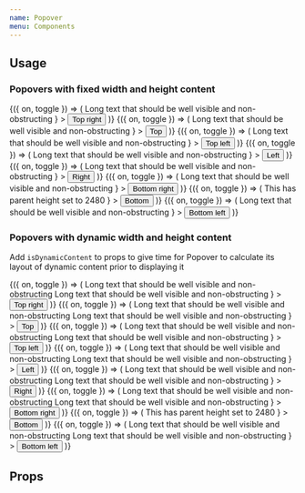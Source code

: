```yaml
---
name: Popover
menu: Components
---
```



## Usage

### Popovers with fixed width and height content

<Spacing paddingBottom={8} zIndex={1}>
  <Box flexDirection="row" justifyContent="space-between">
    <Toggle>
      {({ on, toggle }) => (
        <Popover
          isVisible={on}
          onClose={toggle}
          position="top-right"
          content={
            <Box backgroundColor="white" width={200} height={200}>
              <Text>
                Long text that should be well visible and non-obstructing
              </Text>
            </Box>
          }
        >
          <Button onPress={toggle} isInline>
            Top right
          </Button>
        </Popover>
      )}
    </Toggle>
    <Toggle>
      {({ on, toggle }) => (
        <Popover
          isVisible={on}
          onClose={toggle}
          position="top"
          content={
            <Box backgroundColor="white" width={200} height={200}>
              <Text>
                Long text that should be well visible and non-obstructing
              </Text>
            </Box>
          }
        >
          <Button onPress={toggle} isInline>
            Top
          </Button>
        </Popover>
      )}
    </Toggle>
    <Toggle>
      {({ on, toggle }) => (
        <Popover
          isVisible={on}
          onClose={toggle}
          position="top-left"
          content={
            <Box backgroundColor="white" width={200} height={200}>
              <Text>
                Long text that should be well visible and non-obstructing
              </Text>
            </Box>
          }
        >
          <Button onPress={toggle} isInline>
            Top left
          </Button>
        </Popover>
      )}
    </Toggle>
  </Box>
</Spacing>

<Spacing paddingY={8} zIndex={2}>
  <Box flexDirection="row" justifyContent="space-between">
    <Toggle>
      {({ on, toggle }) => (
        <Popover
          isVisible={on}
          onClose={toggle}
          position="left"
          content={
            <Box backgroundColor="white" width={200} height={200}>
              <Text>
                Long text that should be well visible and non-obstructing
              </Text>
            </Box>
          }
        >
          <Button onPress={toggle} isInline>
            Left
          </Button>
        </Popover>
      )}
    </Toggle>
    <Toggle>
      {({ on, toggle }) => (
        <Popover
          isVisible={on}
          onClose={toggle}
          position="right"
          content={
            <Box backgroundColor="white" width={200} height={200}>
              <Text>
                Long text that should be well visible and non-obstructing
              </Text>
            </Box>
          }
        >
          <Button onPress={toggle} isInline>
            Right
          </Button>
        </Popover>
      )}
    </Toggle>
  </Box>
</Spacing>

<Spacing paddingTop={8} zIndex={3}>
  <Box flexDirection="row" justifyContent="space-between">
    <Toggle>
      {({ on, toggle }) => (
        <Popover
          isVisible={on}
          onClose={toggle}
          position="bottom-right"
          content={
            <Box backgroundColor="white" width={200} height={200}>
              <Text>
                Long text that should be well visible and non-obstructing
              </Text>
            </Box>
          }
        >
          <Button onPress={toggle} isInline>
            Bottom right
          </Button>
        </Popover>
      )}
    </Toggle>
    <Toggle>
      {({ on, toggle }) => (
        <Popover
          isVisible={on}
          onClose={toggle}
          position="bottom"
          parentHeight={2480}
          content={
            <Box backgroundColor="white" width={200} height={200}>
              <Text>This has parent height set to 2480</Text>
            </Box>
          }
        >
          <Button onPress={toggle} isInline>
            Bottom
          </Button>
        </Popover>
      )}
    </Toggle>
    <Toggle>
      {({ on, toggle }) => (
        <Popover
          isVisible={on}
          onClose={toggle}
          position="bottom-left"
          content={
            <Box backgroundColor="white" width={200} height={200}>
              <Text>
                Long text that should be well visible and non-obstructing
              </Text>
            </Box>
          }
        >
          <Button onPress={toggle} isInline>
            Bottom left
          </Button>
        </Popover>
      )}
    </Toggle>
  </Box>
</Spacing>

### Popovers with dynamic width and height content

Add `isDynamicContent` to props to give time for Popover to calculate its layout of dynamic content prior to displaying it

<Spacing paddingBottom={8} zIndex={1}>
  <Box flexDirection="row" justifyContent="space-between">
    <Toggle>
      {({ on, toggle }) => (
        <Popover
          isVisible={on}
          isDynamicContent
          onClose={toggle}
          position="top-right"
          content={
            <Box backgroundColor="white">
              <Text>
                Long text that should be well visible and non-obstructing Long
                text that should be well visible and non-obstructing
              </Text>
            </Box>
          }
        >
          <Button onPress={toggle} isInline>
            Top right
          </Button>
        </Popover>
      )}
    </Toggle>
    <Toggle>
      {({ on, toggle }) => (
        <Popover
          isVisible={on}
          isDynamicContent
          onClose={toggle}
          position="top"
          content={
            <Box backgroundColor="white">
              <Text>
                Long text that should be well visible and non-obstructing Long
                text that should be well visible and non-obstructing
              </Text>
            </Box>
          }
        >
          <Button onPress={toggle} isInline>
            Top
          </Button>
        </Popover>
      )}
    </Toggle>
    <Toggle>
      {({ on, toggle }) => (
        <Popover
          isVisible={on}
          isDynamicContent
          onClose={toggle}
          position="top-left"
          content={
            <Box backgroundColor="white">
              <Text>
                Long text that should be well visible and non-obstructing Long
                text that should be well visible and non-obstructing
              </Text>
            </Box>
          }
        >
          <Button onPress={toggle} isInline>
            Top left
          </Button>
        </Popover>
      )}
    </Toggle>
  </Box>
</Spacing>

<Spacing paddingY={8} zIndex={2}>
  <Box flexDirection="row" justifyContent="space-between">
    <Toggle>
      {({ on, toggle }) => (
        <Popover
          isVisible={on}
          isDynamicContent
          onClose={toggle}
          position="left"
          content={
            <Box backgroundColor="white">
              <Text>
                Long text that should be well visible and non-obstructing Long
                text that should be well visible and non-obstructing
              </Text>
            </Box>
          }
        >
          <Button onPress={toggle} isInline>
            Left
          </Button>
        </Popover>
      )}
    </Toggle>
    <Toggle>
      {({ on, toggle }) => (
        <Popover
          isVisible={on}
          isDynamicContent
          onClose={toggle}
          position="right"
          content={
            <Box backgroundColor="white">
              <Text>
                Long text that should be well visible and non-obstructing Long
                text that should be well visible and non-obstructing
              </Text>
            </Box>
          }
        >
          <Button onPress={toggle} isInline>
            Right
          </Button>
        </Popover>
      )}
    </Toggle>
  </Box>
</Spacing>

<Spacing paddingTop={8} zIndex={3}>
  <Box flexDirection="row" justifyContent="space-between">
    <Toggle>
      {({ on, toggle }) => (
        <Popover
          isVisible={on}
          isDynamicContent
          onClose={toggle}
          position="bottom-right"
          content={
            <Box backgroundColor="white">
              <Text>
                Long text that should be well visible and non-obstructing Long
                text that should be well visible and non-obstructing
              </Text>
            </Box>
          }
        >
          <Button onPress={toggle} isInline>
            Bottom right
          </Button>
        </Popover>
      )}
    </Toggle>
    <Toggle>
      {({ on, toggle }) => (
        <Popover
          isVisible={on}
          isDynamicContent
          onClose={toggle}
          position="bottom"
          parentHeight={2480}
          content={
            <Box backgroundColor="white">
              <Text>This has parent height set to 2480</Text>
            </Box>
          }
        >
          <Button onPress={toggle} isInline>
            Bottom
          </Button>
        </Popover>
      )}
    </Toggle>
    <Toggle>
      {({ on, toggle }) => (
        <Popover
          isVisible={on}
          isDynamicContent
          onClose={toggle}
          position="bottom-left"
          content={
            <Box backgroundColor="white">
              <Text>
                Long text that should be well visible and non-obstructing Long
                text that should be well visible and non-obstructing
              </Text>
            </Box>
          }
        >
          <Button onPress={toggle} isInline>
            Bottom left
          </Button>
        </Popover>
      )}
    </Toggle>
  </Box>
</Spacing>

## Props

<PropsTable of={Popover} />

